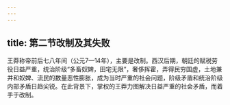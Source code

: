 ```yaml
---
---
---
```

title: 第二节改制及其失败
---



王莽称帝前后七八年间（公元7—14年），主要是改制。西汉后期，朝廷的赋税劳役日益严重，统治阶级“多畜奴婢，田宅无限”，奢侈挥霍，弄得民穷国虚，土地兼并和奴婢、流民的数量恶性膨胀，成为当时严重的社会问题，阶级矛盾和统治阶级内部矛盾日趋尖锐。在此背景下，掌权的王莽力图解决日益严重的社会矛盾，而着手于改制。